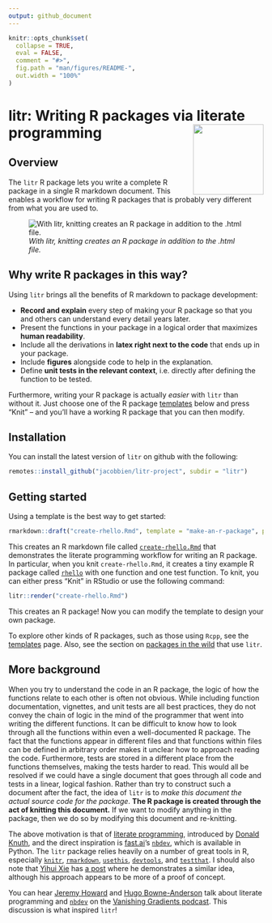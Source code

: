 ```yaml
---
output: github_document
---
```


<!-- README.md is generated from README.Rmd. Please edit that file -->

```r
knitr::opts_chunk$set(
  collapse = TRUE,
  eval = FALSE,
  comment = "#>",
  fig.path = "man/figures/README-",
  out.width = "100%"
)
```

# litr: Writing R packages via literate programming <img src="man/figures/logo.png" align="right" height="139" />

<!-- badges: start -->
<!-- badges: end -->

## Overview

The `litr` R package lets you write a complete R package in a single R markdown document. This enables a workflow for writing R packages that is probably very different from what you are used to.

![*With litr, knitting creates an R package in addition to the .html file.*](man/figures/diagram3.png)

## Why write R packages in this way?

Using `litr` brings all the benefits of R markdown to package development:

- **Record and explain** every step of making your R package so that you and others can understand every detail years later.
- Present the functions in your package in a logical order that maximizes **human readability**.
- Include all the derivations in **latex right next to the code** that ends up in your package.
- Include **figures** alongside code to help in the explanation.
- Define **unit tests in the relevant context**, i.e. directly after defining the function to be tested.

Furthermore, writing your R package is actually *easier* with `litr` than without it.  Just choose one of the R package [templates](articles/package-templates.html) below and press "Knit" -- and you'll have a working R package that you can then modify.

## Installation

You can install the latest version of `litr` on github with the following:

```r
remotes::install_github("jacobbien/litr-project", subdir = "litr")
```

## Getting started

Using a template is the best way to get started:

```r
rmarkdown::draft("create-rhello.Rmd", template = "make-an-r-package", package = "litr")
```

This creates an R markdown file called [`create-rhello.Rmd`](https://github.com/jacobbien/litr-project/blob/main/examples/make-an-r-package/create-rhello.Rmd) that demonstrates the literate programming workflow for writing an R package.  In particular, when you knit `create-rhello.Rmd`, it creates a tiny example R package called [`rhello`](https://github.com/jacobbien/litr-project/tree/main/examples/make-an-r-package/rhello) with one function and one test function.  To knit, you can either press "Knit" in RStudio or use the following command:

```r
litr::render("create-rhello.Rmd")
```

This creates an R package! Now you can modify the template to design your own package.

To explore other kinds of R packages, such as those using `Rcpp`, see the [templates](articles/package-templates.html) page.  Also, see the section on [packages in the wild](articles/packages-in-the-wild.html) that use `litr`.

## More background

When you try to understand the code in an R package, the logic of how the functions relate to each other is often not obvious.  While including function documentation, vignettes, and unit tests are all best practices, they do not convey the chain of logic in the mind of the programmer that went into writing the different functions.  It can be difficult to know how to look through all the functions within even a well-documented R package.  The fact that the functions appear in different files and that functions within files can be defined in arbitrary order makes it unclear how to approach reading the code.  Furthermore, tests are stored in a different place from the functions themselves, making the tests harder to read.  This would all be resolved if we could have a single document that goes through all code and tests in a linear, logical fashion.  Rather than try to construct such a document after the fact, the idea of `litr` is to *make this document the actual source code for the package*.  **The R package is created through the act of knitting this document.**  If we want to modify anything in the package, then we do so by modifying this document and re-knitting.

The above motivation is that of [literate programming](https://en.wikipedia.org/wiki/Literate_programming), introduced by [Donald Knuth](https://www-cs-faculty.stanford.edu/~knuth/), and the direct inspiration is [fast.ai](https://www.fast.ai/about/)'s [`nbdev`](https://nbdev.fast.ai/), which is available in Python.  The `litr` package relies heavily on a number of great tools in R, especially [`knitr`](https://yihui.org/knitr/), [`rmarkdown`](https://rmarkdown.rstudio.com/docs/index.html), [`usethis`](https://usethis.r-lib.org/), [`devtools`](https://devtools.r-lib.org/), and [`testthat`](https://testthat.r-lib.org/).  I should also note that [Yihui Xie](https://yihui.org/en/) has [a post](https://yihui.org/rlp/) where he demonstrates a similar idea, although his approach appears to be more of a proof of concept.

You can hear [Jeremy Howard](https://www.fast.ai/about.html#jeremy-howard) and [Hugo Bowne-Anderson](https://hugobowne.github.io/) talk about literate programming and [`nbdev`](https://nbdev.fast.ai/) on the [Vanishing Gradients podcast](https://vanishinggradients.fireside.fm/2).  This discussion is what inspired `litr`!
